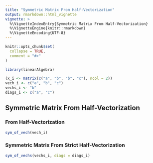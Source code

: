 ```yaml
---
title: "Symmetric Matrix From Half-Vectorization"
output: rmarkdown::html_vignette
vignette: >
  %\VignetteIndexEntry{Symmetric Matrix From Half-Vectorization}
  %\VignetteEngine{knitr::rmarkdown}
  %\VignetteEncoding{UTF-8}
---
```


```r
knitr::opts_chunk$set(
  collapse = TRUE,
  comment = "#>"
)
```

```r
library(linearAlgebra)
```

```r
(x_i <- matrix(c("a", "b", "b", "c"), ncol = 2))
vech_i <- c("a", "b", "c")
vechs_i <- "b"
diags_i <- c("a", "c")
```

## Symmetric Matrix From Half-Vectorization

### From Half-Vectorization

```r
sym_of_vech(vech_i)
```

### Symmetric Matrix From Strict Half-Vectorization

```r
sym_of_vechs(vechs_i, diags = diags_i)
```
